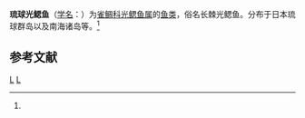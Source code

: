 {{Speciesbox
| taxon = Chromis isharae
| binomial_authority = (Schmidt, 1930)<ref name='id7901'>{{cite web| url =http://www.bioinfo.cn/db05/BjdwSpecies.php?action=view&id=7901| title =琉球光鳃鱼| work =《中国动物物种编目数据库》| publisher =中国科学院微生物研究所| author =中国科学院动物研究所| accessdate =2009-04-16| deadurl =yes| archiveurl =https://web.archive.org/web/20160305085923/http://www.bioinfo.cn/db05/BjdwSpecies.php?action=view&id=7901| archivedate =2016-03-05}}</ref>
}}

'''琉球光鳃鱼'''（[[学名|学名]]：{{lang|la|''Chromis isharae''}}）为[[雀鲷科|雀鲷科]][[光鳃鱼属|光鳃鱼属]]的[[鱼类|鱼类]]，俗名长棘光鳃鱼。分布于日本琉球群岛以及南海诸岛等。<ref name='id7901'/>

== 参考文献 ==
{{reflist}}

{{Taxonbar|from=Q15233440}}

[[Category:光鳃鱼属|L]]
[[Category:_1930年描述的鱼类|L]]